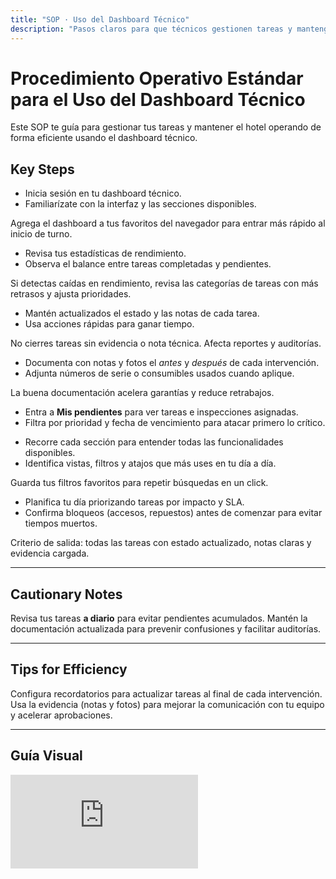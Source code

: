 ```yaml
---
title: "SOP · Uso del Dashboard Técnico"
description: "Pasos claros para que técnicos gestionen tareas y mantengan el hotel funcionando eficientemente."
---
```


# Procedimiento Operativo Estándar para el Uso del Dashboard Técnico

<Info>
Este SOP te guía para gestionar tus tareas y mantener el hotel operando de forma eficiente usando el dashboard técnico.
</Info>

## Key Steps

<Steps titleSize="h3">
  <Step title="1 · Acceso al Dashboard Técnico" icon="gauge" iconType="solid" stepNumber={1}>
    <ul>
      <li>Inicia sesión en tu dashboard técnico.</li>
      <li>Familiarízate con la interfaz y las secciones disponibles.</li>
    </ul>
    <Tip>
      Agrega el dashboard a tus favoritos del navegador para entrar más rápido al inicio de turno.
    </Tip>
  </Step>

  <Step title="2 · Estadísticas de Rendimiento" icon="chart-line" iconType="solid" stepNumber={2}>
    <ul>
      <li>Revisa tus <Tooltip tip="Indicadores como tareas completadas, tiempos de respuesta y cumplimiento de SLA.">estadísticas de rendimiento</Tooltip>.</li>
      <li>Observa el balance entre tareas completadas y pendientes.</li>
    </ul>
    <Info>
      Si detectas caídas en rendimiento, revisa las categorías de tareas con más retrasos y ajusta prioridades.
    </Info>
  </Step>

  <Step title="3 · Gestión de Tareas" icon="list-check" iconType="solid" stepNumber={3}>
    <ul>
      <li>Mantén actualizados el estado y las notas de cada tarea.</li>
      <li>Usa <Tooltip tip="Acciones directas como crear reporte, abrir garantía o marcar avance.">acciones rápidas</Tooltip> para ganar tiempo.</li>
    </ul>
    <Warning>
      No cierres tareas sin evidencia o nota técnica. Afecta reportes y auditorías.
    </Warning>
  </Step>

  <Step title="4 · Documentación del Trabajo" icon="camera" iconType="solid" stepNumber={4}>
    <ul>
      <li>Documenta con notas y fotos el <em>antes</em> y <em>después</em> de cada intervención.</li>
      <li>Adjunta números de serie o consumibles usados cuando aplique.</li>
    </ul>
    <Info>
      La buena documentación acelera garantías y reduce retrabajos.
    </Info>
  </Step>

  <Step title="5 · Inspecciones Asignadas" icon="clipboard-list" iconType="solid" stepNumber={5}>
    <ul>
      <li>Entra a <strong>Mis pendientes</strong> para ver tareas e inspecciones asignadas.</li>
      <li>Filtra por prioridad y fecha de vencimiento para atacar primero lo crítico.</li>
    </ul>
  </Step>

  <Step title="6 · Exploración del Dashboard" icon="compass" iconType="solid" stepNumber={6}>
    <ul>
      <li>Recorre cada sección para entender todas las funcionalidades disponibles.</li>
      <li>Identifica vistas, filtros y atajos que más uses en tu día a día.</li>
    </ul>
    <Tip>
      Guarda tus filtros favoritos para repetir búsquedas en un click.
    </Tip>
  </Step>

  <Step title="7 · Gestión de Tareas Técnicas" icon="screwdriver-wrench" iconType="solid" stepNumber={7}>
    <ul>
      <li>Planifica tu día priorizando tareas por impacto y SLA.</li>
      <li>Confirma bloqueos (accesos, repuestos) antes de comenzar para evitar tiempos muertos.</li>
    </ul>
    <Check>
      Criterio de salida: todas las tareas con estado actualizado, notas claras y evidencia cargada.
    </Check>
  </Step>
</Steps>

---

## Cautionary Notes

<Warning>
Revisa tus tareas <strong>a diario</strong> para evitar pendientes acumulados.
</Warning>

<Info>
Mantén la documentación actualizada para prevenir confusiones y facilitar auditorías.
</Info>

---

## Tips for Efficiency

<Tip>
Configura recordatorios para actualizar tareas al final de cada intervención.
</Tip>
<Tip>
Usa la evidencia (notas y fotos) para mejorar la comunicación con tu equipo y acelerar aprobaciones.
</Tip>

---

## Guía Visual

<iframe
  className="w-full aspect-video rounded-xl"
  src="https://loom.com/embed/92a70de03d4047bab6dc27858e845919"
  title="Dashboard Técnico"
  frameBorder="0"
  allow="accelerometer; autoplay; clipboard-write; encrypted-media; gyroscope; picture-in-picture"
  allowFullScreen
  loading="lazy"
/>
